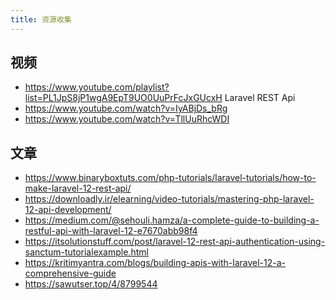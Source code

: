 ```yaml
---
title: 资源收集
---
```


## 视频

- https://www.youtube.com/playlist?list=PL1JpS8jP1wgA9EpT9UO0UuPrFcJxGUcxH Laravel REST Api
- https://www.youtube.com/watch?v=IyABjDs_bRg
- https://www.youtube.com/watch?v=TllUuRhcWDI

## 文章

- https://www.binaryboxtuts.com/php-tutorials/laravel-tutorials/how-to-make-laravel-12-rest-api/
- https://downloadly.ir/elearning/video-tutorials/mastering-php-laravel-12-api-development/
- https://medium.com/@sehouli.hamza/a-complete-guide-to-building-a-restful-api-with-laravel-12-e7670abb98f4
- https://itsolutionstuff.com/post/laravel-12-rest-api-authentication-using-sanctum-tutorialexample.html
- https://kritimyantra.com/blogs/building-apis-with-laravel-12-a-comprehensive-guide
- https://sawutser.top/4/8799544
